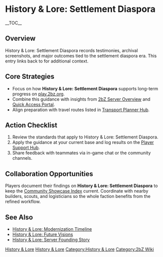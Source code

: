 {{Short description|History & Lore: Settlement Diaspora records testimonies, archival screenshots, and major outcomes tied to the settlement diaspora era}}
= History & Lore: Settlement Diaspora =
{{2bZ Navbox}}
__TOC__

== Overview ==
History & Lore: Settlement Diaspora records testimonies, archival screenshots, and major
outcomes tied to the settlement diaspora era. This entry links back to [[Category:History
& Lore|History & Lore]] for additional context.

== Core Strategies ==
* Focus on how '''History & Lore: Settlement Diaspora''' supports long-term progress on [[play.2bz.org]].
* Combine this guidance with insights from [[2bZ Server Overview]] and [[Quick Access Portal]].
* Align preparation with travel routes listed in [[Transport Planner Hub]].

== Action Checklist ==
# Review the [[Category:History & Lore|History & Lore]] standards that apply to History & Lore: Settlement Diaspora.
# Apply the guidance at your current base and log results on the [[Player Support Hub]].
# Share feedback with teammates via in-game chat or the community channels.

== Collaboration Opportunities ==
Players document their findings on '''History & Lore: Settlement Diaspora''' to keep the
[[Community Showcase Index]] current. Coordinate with nearby builders, scouts, and
logisticians so the whole faction benefits from the refined workflow.

== See Also ==
* [[History & Lore: Modernization Timeline]]
* [[History & Lore: Future Visions]]
* [[History & Lore: Server Founding Story]]

[[Category:History & Lore]]
[[Category:2bZ Wiki]]
